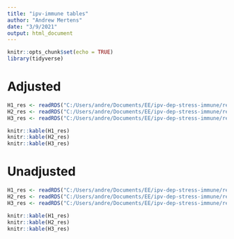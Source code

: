 ```yaml
---
title: "ipv-immune tables"
author: "Andrew Mertens"
date: "3/9/2021"
output: html_document
---
```


```r
knitr::opts_chunk$set(echo = TRUE)
library(tidyverse)
```

# Adjusted

```r

H1_res <- readRDS("C:/Users/andre/Documents/EE/ipv-dep-stress-immune/results/H1_adj_res.RDS") %>% arrange(Pval)
H2_res <- readRDS("C:/Users/andre/Documents/EE/ipv-dep-stress-immune/results/H2_adj_res.RDS") %>% arrange(Pval)
H3_res <- readRDS("C:/Users/andre/Documents/EE/ipv-dep-stress-immune/results/H3_adj_res.RDS") %>% arrange(Pval)

knitr::kable(H1_res)
knitr::kable(H2_res)
knitr::kable(H3_res)

```

# Unadjusted

```r

H1_res <- readRDS("C:/Users/andre/Documents/EE/ipv-dep-stress-immune/results/unadjusted/H1_res.RDS") %>% arrange(Pval)
H2_res <- readRDS("C:/Users/andre/Documents/EE/ipv-dep-stress-immune/results/unadjusted/H2_res.RDS") %>% arrange(Pval)
H3_res <- readRDS("C:/Users/andre/Documents/EE/ipv-dep-stress-immune/results/unadjusted/H3_res.RDS") %>% arrange(Pval)

knitr::kable(H1_res)
knitr::kable(H2_res)
knitr::kable(H3_res)

```





